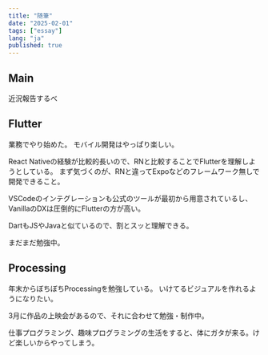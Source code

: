 ```yaml
---
title: "随筆"
date: "2025-02-01"
tags: ["essay"]
lang: "ja"
published: true
---
```


## Main
近況報告するべ

## Flutter
業務でやり始めた。
モバイル開発はやっぱり楽しい。

React Nativeの経験が比較的長いので、RNと比較することでFlutterを理解しようとしている。
まず気づくのが、RNと違ってExpoなどのフレームワーク無しで開発できること。

VSCodeのインテグレーションも公式のツールが最初から用意されているし、VanillaのDXは圧倒的にFlutterの方が高い。

DartもJSやJavaと似ているので、割とスッと理解できる。

まだまだ勉強中。


## Processing

年末からぼちぼちProcessingを勉強している。
いけてるビジュアルを作れるようになりたい。

3月に作品の上映会があるので、それに合わせて勉強・制作中。


仕事プログラミング、趣味プログラミングの生活をすると、体にガタが来る。けど楽しいからやってしまう。